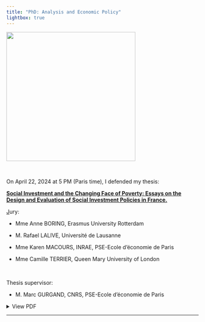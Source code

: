 ```yaml
---
title: "PhD: Analysis and Economic Policy"
lightbox: true
---
```


![](images/PSE_EHESS.png){fig-align="center" width="338"}

 

On April 22, 2024 at 5 PM (Paris time), I defended my thesis:

[**Social Investment and the Changing Face of Poverty: Essays on the Design and Evaluation of Social Investment Policies in France.**]{.underline}

[J]{.underline}ury:

-   Mme Anne BORING, Erasmus University Rotterdam

-   M. Rafael LALIVE, Université de Lausanne

-   Mme Karen MACOURS, INRAE, PSE-Ecole d’économie de Paris

-   Mme Camille TERRIER, Queen Mary University of London

 

Thesis supervisor:

-   M. Marc GURGAND, CNRS, PSE-Ecole d’économie de Paris

<details>

<summary>View PDF</summary>

::: raw
`<iframe class="pdf-viewer" src="/Publications/pdfs/`{=html}PhD_Dissertation_AHeimRoot.pdf`"`{=html}

`style="width:100%; height:800px;" frameborder="0">`{=html}

</iframe>
:::

<a href=https://theses.fr/api/v1/document/2024EHES0027" target="_blank">Open PDF in new tab</a>

</details>

------------------------------------------------------------------------

 
